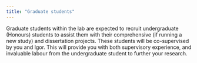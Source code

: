```yaml
---
title: "Graduate students"
---
```


Graduate students within the lab are expected to recruit undergraduate (Honours) students to assist them with their comprehensive (if running a new study) and dissertation projects. These students will be co-supervised by you and Igor. This will provide you with both supervisory experience, and invaluable labour from the undergraduate student to further your research.
